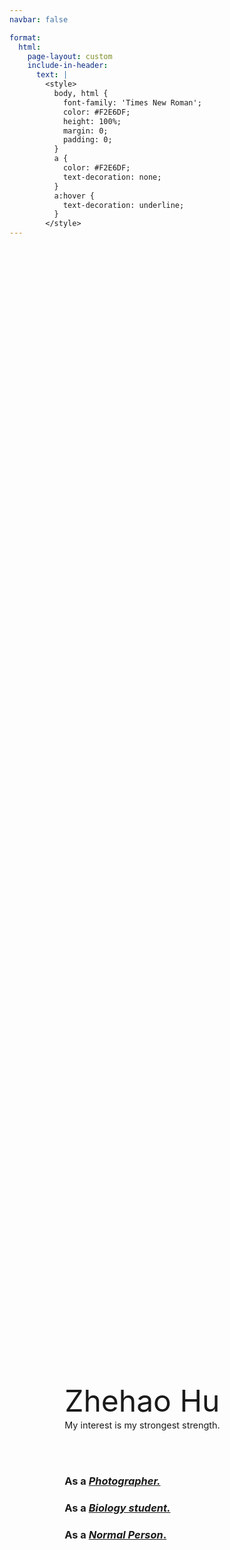 ```yaml
---
navbar: false

format: 
  html:
    page-layout: custom
    include-in-header: 
      text: |
        <style>
          body, html {
            font-family: 'Times New Roman';
            color: #F2E6DF;
            height: 100%;
            margin: 0;
            padding: 0;
          }
          a {
            color: #F2E6DF;
            text-decoration: none;
          }
          a:hover {
            text-decoration: underline;
          }
        </style>
---
```


<div style="
  height: 100vh;
  width: 100%;
  background-image: url('./assets/images/red-plane.jpg');
  background-size: cover;
  background-position: center;
  background-repeat: no-repeat;
  display: flex;
  flex-direction: column;
  justify-content: center;
">

  <div style="
    flex: 1;
    display: flex;
    justify-content: center;
    align-items: center;
  ">
  
  <div style="
  width: 65%; 
  display: flex;
  justify-content: space-between;
  ">
  
<!-- Left part -->
<div style="width: 100%;">
  <span style="font-size:3rem;line-height:0.7">Zhehao Hu</span>

  <span style="font-size:0.9rem">My interest is my strongest strength.</span>

  <br><br>

### As a [*Photographer.*](gallery/gallery.qmd)

### As a [*Biology student.*](research/asbiologist.qmd)

### As a [*Normal Person*.](personal/aboutme.qmd)

  <br><br><br>
</div>
    
  <!-- Right part  -->
  <!-- <div style="width: 40%;"> -->
  
<!-- Right part text -->
<!-- To enable this column set left width to 60% -->

  <!-- </div> --> 
  
</div>
</div>
  
  <!-- footer -->
  <footer style="
    padding: 10px 20px 10px 0;
    text-align: right;
    font-family: 'Arial';
    color: #F2E6DF;
    width: 100%;
    font-size: 0.7rem;
  ">
    <p style="margin: 0;">© 2024 Zhehao Hu. Source code available at <a href="https://github.com/zzzhehao/zzzhehao.github.io"><span style="text-decoration: underline;">github.com</span></a>.</p>
  </footer>
</div>